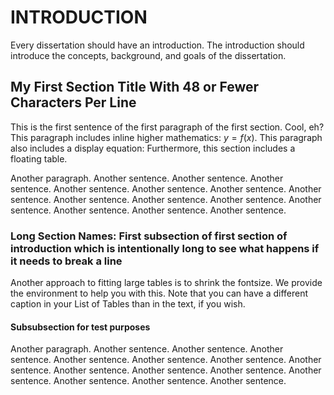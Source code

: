 # INTRODUCTION

Every dissertation should have an introduction.
The introduction should introduce the concepts, background, and goals of the dissertation.

## My First Section Title \newline With 48 or Fewer Characters Per Line

This is the first sentence of the first paragraph of the first section. Cool, eh?
This paragraph includes inline higher mathematics: $y=f(x)$.
This paragraph also includes a display equation:
\begin{equation}
h = f \circ g
\end{equation}
Furthermore, this section includes a floating table.

Another paragraph.
Another sentence. Another sentence. Another sentence. Another sentence. Another sentence. Another sentence. Another sentence. Another sentence. Another sentence. Another sentence. Another sentence. Another sentence. Another sentence. Another sentence.
\footnote{
Here is a footnote.}


\begin{table}[ht]\centering
\caption{A normalsize table.
Captions for tables must go above the table.
Table captions must be single-spaced,
and the code indicates that they should be formatted as such.}
\begin{tabular}{lr}\hline\hline
Title & Author \\ \hline
TANSTAAFL & Milton Friedman \\
Oh Yes There Is & John Maynard Keynes \\ \hline
\multicolumn{2}{c}{\small Use ctable or booktab for better looking tables.}
\end{tabular}
\end{table}



### Long Section Names: First subsection of first section of introduction which is intentionally long to see what happens if it needs to break a line


Another approach to fitting large tables is to shrink the fontsize.
We provide the \texttt{scriptsizetabluar} environment to help you with this.
Note that you can have a different caption in your List of Tables than
in the text, if you wish.

\begin{table}\centering
\caption[Alternative caption for List of Tables]{A table using scriptsizetabluar.}
\begin{scriptsizetabular}{lr}\hline\hline
Title & Author \\ \hline
TANSTAAFL & Milton Friedman \\
Oh Yes There Is & John Maynard Keynes \\ \hline
\end{scriptsizetabular}
\end{table}

#### Subsubsection for test purposes

Another paragraph.
Another sentence. Another sentence. Another sentence. Another sentence. Another sentence. Another sentence. Another sentence. Another sentence. Another sentence. Another sentence. Another sentence. Another sentence. Another sentence. Another sentence. 

